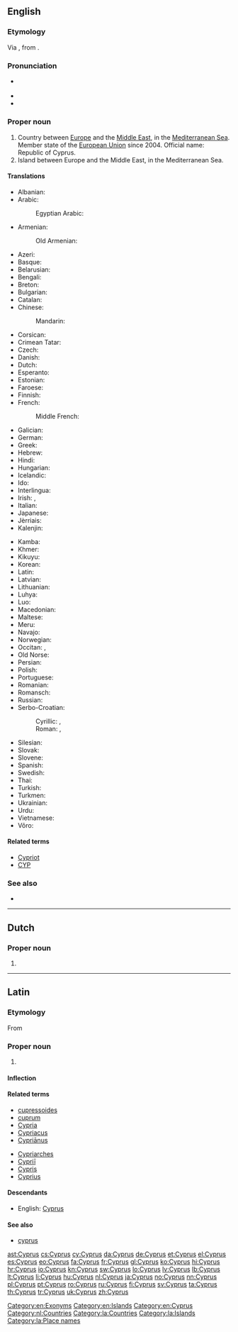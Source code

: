 {{also|cyprus}}
==English==
{{wikipedia}}

===Etymology===
Via {{etyl|la|en}} {{term|Cyprus|lang=la}}, from {{etyl|grc|en}} {{term|Κύπρος||sc=polytonic|tr=Kupros|lang=grc}}.

===Pronunciation===
* {{a|RP|US}} {{IPA|/ˈsaɪ.pɹəs/}}
* {{audio|en-us-Cyprus.ogg|Audio (US)}}
* {{homophones|lang=en|cypress}}

===Proper noun===
{{en-proper noun}}

# Country between [[Europe]] and the [[Middle East]], in the [[Mediterranean Sea]]. Member state of the [[European Union]] since 2004. Official name: Republic of Cyprus.
# Island between Europe and the Middle East, in the Mediterranean Sea.

====Translations====
{{trans-top|country}}
* Albanian: {{t-|sq|Qipro}}
* Arabic: {{t-|ar|قبرص|f|tr=qúbruS}}
*: Egyptian Arabic: {{tø|arz|قبرص|f|tr=ʔubruṣ|sc=Arab}}
* Armenian: {{t-|hy|Կիպրոս|tr=Kipros}}
*: Old Armenian: {{tø|xcl|Կիպրոս|tr=Kipros|sc=Armn}}
* Azeri: {{t-|az|Kipr}}
* Basque: {{t+|eu|Zipre}}
* Belarusian: {{t-|be|Кіпр|m|tr=Kipr}}
* Bengali: {{t-|bn|সাইপ্রাস}}
* Breton: {{t-|br|Kiprenez}}
* Bulgarian: {{t+|bg|Кипър|m|tr=Kípǎr}}
* Catalan: {{t+|ca|Xipre}}
* Chinese:
*: Mandarin: {{t-|cmn|塞浦路斯|tr=Sāipǔlùsī|sc=Hani}}
* Corsican: {{t-|co|Cipru}}
* Crimean Tatar: {{tø|crh|Qıbrız}}
* Czech: {{t+|cs|Kypr|m}}
* Danish: {{t+|da|Cypern}}
* Dutch: {{t+|nl|Cyprus}}
* Esperanto: {{t+|eo|Kipro}}
* Estonian: {{t+|et|Küpros}}
* Faroese: {{t-|fo|Kýpros|n}}
* Finnish: {{t+|fi|Kypros}}
* French: {{t+|fr|Chypre|f}}
*: Middle French: {{tø|frm|Cyppre}}
* Galician: {{t+|gl|Chipre|m}}
* German: {{t+|de|Zypern|n}}
* Greek: {{t+|el|Κύπρος|f|tr=Kýpros}}
* Hebrew: {{t-|he|קפריסין|tr=qafrisyn}}
* Hindi: {{t+|hi|साइप्रस|tr=sā'ipras}}
* Hungarian: {{t+|hu|Ciprus}}
* Icelandic: {{t+|is|Kýpur|f|n}}
* Ido: {{t+|io|Chipro}}
* Interlingua: {{t-|ia|Cypro}}
* Irish: {{t-|ga|Cipir|f|alt=An Chipir}}, {{t-|ga|Poblacht na Cipire|f}}
* Italian: {{t+|it|Cipro}}
* Japanese: {{t+|ja|キプロス|tr=Kipurosu}}
* Jèrriais: {{tø|roa-jer|Chypre|f}}
* Kalenjin: {{tø|kln|Saipras}}
{{trans-mid}}
* Kamba: {{tø|kam|Saipras}}
* Khmer: {{t-|km|ស៊ីប|tr=sib|sc=Khmr}}
* Kikuyu: {{tø|ki|Saipras}}
* Korean: {{t+|ko|키프로스|tr=Kipeuroseu|sc=Hang}}
* Latin: {{t-|la|Cyprus}}
* Latvian: {{t-|lv|Kipra|f}}
* Lithuanian: {{t+|lt|Kipras}}
* Luhya: {{tø|luy|Saipras}}
* Luo: {{tø|luo|Saipras}}
* Macedonian: {{t-|mk|Кипар|m|tr=Kípar}}
* Maltese: {{t-|mt|Ċipru}}
* Meru: {{tø|mer|Saipras}}
* Navajo: {{tø|nv|Béésh Łichíiʼii bikéyah}}
* Norwegian: {{t+|no|Kypros}}
* Occitan: {{t+|oc|Chipre|f}}, {{t+|oc|Cipre|f}}
* Old Norse: {{tø|non|Kípr|f}}
* Persian: {{t+|fa|قبرس}}
* Polish: {{t+|pl|Cypr|m}}
* Portuguese: {{t+|pt|Chipre|m}}
* Romanian: {{t+|ro|Cipru|n}}
* Romansch: {{t-|rm|Cipra|f}}
* Russian: {{t+|ru|Кипр|m|tr=Kipr}}
* Serbo-Croatian:
*: Cyrillic: {{t-|sh|Кипар|m|sc=Cyrl}}, {{t-|sh|Ципар|m|sc=Cyrl}} {{qualifier|Croatia}}
*: Roman: {{t-|sh|Kipar|m}}, {{t-|sh|Cipar|m}} {{qualifier|Croatia}}
* Silesian: {{tø|szl|Cypr|m}}
* Slovak: {{t-|sk|Cyprus|m}}
* Slovene: {{t-|sl|Cíper|m}}
* Spanish: {{t+|es|Chipre|m}}
* Swedish: {{t+|sv|Cypern}}
* Thai: {{t+|th|ไซปรัส|tr=sai-bpràt}}
* Turkish: {{t+|tr|Kıbrıs}}
* Turkmen: {{t-|tk|Kipr}}
* Ukrainian: {{t+|uk|Кіпр|m|tr=Kipr}}
* Urdu: {{t-|ur|قبرص}}
* Vietnamese: {{t-|vi|Síp}}
* Võro: {{tø|vro|Küprüs}}
{{trans-bottom}}

====Related terms====
* [[Cypriot]]
* [[CYP]]

===See also===
* {{list:countries of Europe/en}}

[[Category:en:Exonyms]]
[[Category:en:Islands]]
[[Category:en:Cyprus]]

----

==Dutch==

===Proper noun===
{{nl-proper noun|n}}

# {{l|en|Cyprus}}

[[Category:nl:Countries]]

----

==Latin==

===Etymology===
From {{etyl|grc|la}} {{term|Κύπρος|tr=Kupros|lang=grc|sc=polytonic}}

===Proper noun===
{{la-proper noun|Cyprus|Cypri|Cyprī|m|second}}

# {{l|en|Cyprus}}

====Inflection====
{{la-decl-2nd-loc|num=sg|Cypr}}

====Related terms====
{{top2}}
* [[cupressoides]]
* [[cuprum]]
* [[Cypria]]
* [[Cypriacus]]
* [[Cyprianus|Cypriānus]]
{{mid2}}
* [[Cypriarches]]
* [[Cyprii|Cypriī]]
* [[Cypris]]
* [[Cyprius]]
{{bottom}}

====Descendants====
* English: [[#English|Cyprus]]

====See also====
* [[cyprus#Latin|cyprus]]

[[Category:la:Countries]]
[[Category:la:Islands]]
[[Category:la:Place names]]

[[ast:Cyprus]]
[[cs:Cyprus]]
[[cy:Cyprus]]
[[da:Cyprus]]
[[de:Cyprus]]
[[et:Cyprus]]
[[el:Cyprus]]
[[es:Cyprus]]
[[eo:Cyprus]]
[[fa:Cyprus]]
[[fr:Cyprus]]
[[gl:Cyprus]]
[[ko:Cyprus]]
[[hi:Cyprus]]
[[hr:Cyprus]]
[[io:Cyprus]]
[[kn:Cyprus]]
[[sw:Cyprus]]
[[lo:Cyprus]]
[[lv:Cyprus]]
[[lb:Cyprus]]
[[lt:Cyprus]]
[[li:Cyprus]]
[[hu:Cyprus]]
[[nl:Cyprus]]
[[ja:Cyprus]]
[[no:Cyprus]]
[[nn:Cyprus]]
[[pl:Cyprus]]
[[pt:Cyprus]]
[[ro:Cyprus]]
[[ru:Cyprus]]
[[fi:Cyprus]]
[[sv:Cyprus]]
[[ta:Cyprus]]
[[th:Cyprus]]
[[tr:Cyprus]]
[[uk:Cyprus]]
[[zh:Cyprus]]